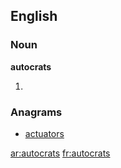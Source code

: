 ==English==

===Noun===
'''autocrats'''

# {{plural of|autocrat}}

===Anagrams===
*[[actuators]]

[[ar:autocrats]]
[[fr:autocrats]]